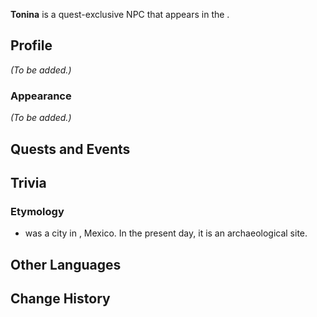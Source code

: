 {{Meta
<!-- Remove this template after adding the missing info -->
|missing_NPC_profile  = yes
<!--
|missing_NPC_idle     = yes
|missing_NPC_dialogue = yes
-->
}}
{{Character Infobox
|type             = Quest NPC
|image            = NPC Tonina.png
|realname         = <!-- Optional, if different from in-game name -->
|deceased         = <!-- Past (for deceased prior to events of the game) or free response -->
|region           = Natlan
|location         = Natlan
|affiliation      = Collective of Plenty
|title            = 

|ancestry         = <!-- Clan/family -->
|father           = 
|mother           = 
|spouse           = 
|sibling          = 
|child            = 
|relative         = 

|voiceEN          = 
|voiceCN          = 
|voiceJP          = 
|voiceKR          = 
}}
'''Tonina''' is a quest-exclusive NPC that appears in the {{Quest|Chapter V}}.
<!--
==Location==
{{subst:#tag:gallery|
NPC Location {{subst:#titleparts:{{subst:PAGENAME}}}}.png{{subst:!}}{{subst:#titleparts:{{subst:PAGENAME}}}}'s location
NPC Location {{subst:#titleparts:{{subst:PAGENAME}}}} Context.png{{subst:!}}Additional context
}}
-->
==Profile==
<!--Detailed story/lore information goes here.-->
''(To be added.)''

===Appearance===
<!--Keep appearance section short and concise. Limit to 2 paragraphs with 3-4 sentences each.-->
''(To be added.)''

==Quests and Events==
{{Quests and Events}}
<!--
==Idle Quotes==
{{Dialogue Start}}
: {{DIcon|Idle}} {{Tx}}
:: {{A|VO {{subst:#titleparts:{{subst:PAGENAME}}}} 01.ogg}} "{{Tx}}"
{{Dialogue End}}

==Dialogue==
{{Dialogue Start}}
:'''{{subst:#titleparts:{{subst:PAGENAME}}}}:''' 
:{{DIcon}}
{{Dialogue End}}
<!--
==Event Dialogue==
===Event Name===
{{Dialogue Start}}
:'''{{subst:#titleparts:{{subst:PAGENAME}}}}:'''
{{Dialogue End}}
-->
==Trivia==
===Etymology===
* {{W|Toniná}} was a {{W|Maya civilization|Mayan}} city in {{W|Chiapas}}, Mexico. In the present day, it is an archaeological site.

==Other Languages==
{{Other Languages|default_hidden=1
|en      = Tonina
|zhs     = 图尼娜
|zhs_rm  = Túnínà
|zht     = 圖尼娜
|zht_rm  = Túnínà
|ja      = チュニーナ
|ja_rm   = Chuniina
|ko      = 투니나
|es      = Tonina
|fr      = Tonina
|ru      = Тонина
|th      = Tonina
|vi      = Tonina
|de      = Tonina
|id      = Tonina
|pt      = Tonina
|tr      = Tonina
|it      = Tonina
}}

==Change History==
{{Change History|5.0}}
<!--
==References==
{{Reflist}}
-->
